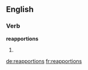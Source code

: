 ==English==

===Verb===
'''reapportions'''

# {{third-person singular of|reapportion}}

[[de:reapportions]]
[[fr:reapportions]]